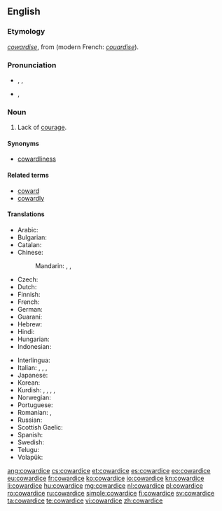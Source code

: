 ==English==
{{wikipedia}}

===Etymology===
{{etyl|enm}} ''[[cowardise]]'', from {{etyl|xno}} {{term|cuardise|lang=xno}} (modern French: ''[[couardise]]'').

===Pronunciation===
* {{a|RP}} {{enPR|kouʹərdĭs}}, {{IPA|/ˈkaʊədɪs/}}, {{X-SAMPA|/"kaU@dIs/}}
* {{a|US}} {{IPA|/ˈkaʊɚdɪs/}}, {{X-SAMPA|/"kaU@`dIs/}}

===Noun===
{{en-noun|s|-}}

# Lack of [[courage]].

====Synonyms====
* [[cowardliness]]

====Related terms====
* [[coward]]
* [[cowardly]]

====Translations====
{{trans-top|the lack of courage}}
* Arabic: {{t|ar|جبانة|f|tr=jabaana}}
* Bulgarian: {{t|bg|страхливост}}
* Catalan: {{t|ca|covardia|f}}
* Chinese:
*: Mandarin: {{t|cmn|膽怯|sc=Hani}}, {{t|cmn|胆怯|tr=dǎnqiè|sc=Hani}}, {{t|cmn|怯懦|tr=qiènuò|sc=Hani}}
* Czech: {{t-|cs|zbabělost|f}}
* Dutch: {{t|nl|lafheid}}
* Finnish: {{t|fi|pelkuruus}}
* French: {{t+|fr|lâcheté|f}}
* German: {{t+|de|Feigheit|f}}
* Guaraní: {{t|gn|py'amirĩ}}
* Hebrew: {{t|he|פחדנות|f|tr=pakhdanut}}
* Hindi: {{t|hi|कायरता|tr=kāyartā|xs=Hindi}}
* Hungarian: {{t+|hu|gyávaság}}
* Indonesian: {{t|id|kepengecutan|xs=Indonesian}}
{{trans-mid}}
* Interlingua: {{t|ia|coardia}}
* Italian: {{t|it|codardia}}, {{t|it|viltà}}, {{t|it|pusillanimità}}, {{t|it|vigliaccheria}}
* Japanese: {{t|ja|憶病|tr=おくびょう, okubyō}}
* Korean: {{t|ko|비겁|tr=bi geop|sc=Hang}}
* Kurdish: {{t+|ku|newêrekî}}, {{t+|ku|tirsokî}}, {{t+|ku|tirsonekî}}, {{t+|ku|bêcesaretî}}, {{t+|ku|bêcuretî}}
* Norwegian: {{t|no|feighet|m}}
* Portuguese: {{t+|pt|covardia|f}}
* Romanian: {{t+|ro|poltronerie|f}}, {{t|ro|lașitate|f}}
* Russian: {{t+|ru|трусость|f|tr=trúsost'}}
* Scottish Gaelic: {{t-|gd|cladhaireachd|f|xs=Scottish Gaelic}}
* Spanish: {{t-|es|cobardía|f}}
* Swedish: {{t|sv|feghet|c}}
* Telugu: {{t|te|పిరికితనము|tr=pirikitanamu|sc=Telu}}
* Volapük: {{t|vo|dredöf}}
{{trans-bottom}}

[[ang:cowardice]]
[[cs:cowardice]]
[[et:cowardice]]
[[es:cowardice]]
[[eo:cowardice]]
[[eu:cowardice]]
[[fr:cowardice]]
[[ko:cowardice]]
[[io:cowardice]]
[[kn:cowardice]]
[[li:cowardice]]
[[hu:cowardice]]
[[mg:cowardice]]
[[nl:cowardice]]
[[pl:cowardice]]
[[ro:cowardice]]
[[ru:cowardice]]
[[simple:cowardice]]
[[fi:cowardice]]
[[sv:cowardice]]
[[ta:cowardice]]
[[te:cowardice]]
[[vi:cowardice]]
[[zh:cowardice]]